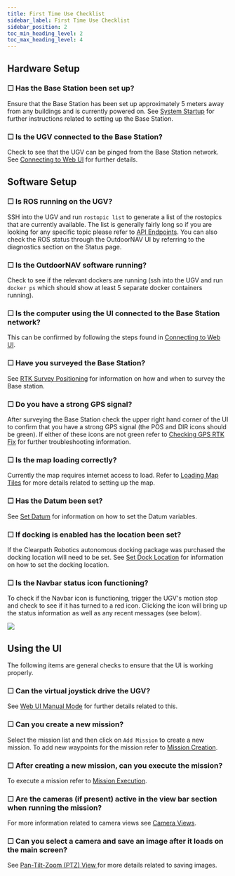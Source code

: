 ---
title: First Time Use Checklist
sidebar_label: First Time Use Checklist
sidebar_position: 2
toc_min_heading_level: 2
toc_max_heading_level: 4
---

## Hardware Setup

### ☐ Has the Base Station been set up?

Ensure that the Base Station has been set up approximately 5 meters
away from any buildings and is currently powered on. See
[System Startup](system_setup.mdx) for further
instructions related to setting up the Base Station.

### ☐ Is the UGV connected to the Base Station?

Check to see that the UGV can be pinged from the Base Station network.
See [Connecting to Web UI](system_setup.mdx#connecting_to_web_ui) for further
details.

## Software Setup

### ☐ Is ROS running on the UGV?

SSH into the UGV and run `rostopic list` to generate a list of the
rostopics that are currently available. The list is generally fairly
long so if you are looking for any specific topic please refer to
[API Endpoints](../api/api_endpoints/api_endpoints.mdx). You can also check the
ROS status through the OutdoorNAV UI by referring to the diagnostics section
on the Status page.

### ☐ Is the OutdoorNAV software running?

Check to see if the relevant dockers are running (ssh into the UGV and
run `docker ps` which should show at least 5 separate docker containers
running).

### ☐ Is the computer using the UI connected to the Base Station network?

This can be confirmed by following the steps found in
[Connecting to Web UI](system_setup.mdx#connecting_to_web_ui).

### ☐ Have you surveyed the Base Station?

See [RTK Survey Positioning](../cpr_hardware.mdx#base-station-survey) for
information on how and when to survey the Base station.

### ☐ Do you have a strong GPS signal?

After surveying the Base Station check the upper right hand corner of
the UI to confirm that you have a strong GPS signal (the POS and DIR
icons should be green). If either of these icons are not green refer
to [Checking GPS RTK Fix](../cpr_hardware.mdx#base-station-survey) for further
troubleshooting information.

### ☐ Is the map loading correctly?

Currently the map requires internet access to load. Refer to
[Loading Map Tiles](system_setup.mdx#loading_map_tiles) for more details
related to setting up the map.

### ☐ Has the Datum been set?

See [Set Datum](system_setup.mdx#set-datum) for information on how
to set the Datum variables.

### ☐ If docking is enabled has the location been set?

If the Clearpath Robotics autonomous docking package was purchased the
docking location will need to be set. See
[Set Dock Location](system_setup.mdx#set-dock-location) for information on
how to set the docking location.

### ☐ Is the Navbar status icon functioning?

To check if the Navbar icon is functioning, trigger the UGV's motion stop
and check to see if it has turned to a red icon. Clicking the icon
will bring up the status information as well as any recent messages
(see below).

![](/img/outdoornav_images/ugvStatusMessages.png)

## Using the UI

The following items are general checks to ensure that the UI is working
properly.

### ☐ Can the virtual joystick drive the UGV?

See [Web UI Manual Mode](../web_user_interface/ui_manual_mode.mdx) for further details
related to this.

### ☐ Can you create a new mission?

Select the mission list and then click on `Add Mission` to create a
new mission. To add new waypoints for the mission refer to
[Mission Creation](../web_user_interface/ui_autonomous_mode.mdx#mission-creation).

### ☐ After creating a new mission, can you execute the mission?

To execute a mission refer to [Mission Execution](../web_user_interface/ui_autonomous_mode.mdx#mission-execution).

### ☐ Are the cameras (if present) active in the view bar section when running the mission?

For more information related to camera views see
[Camera Views](../web_user_interface/ui_overview.mdx#camera-views).

### ☐ Can you select a camera and save an image after it loads on the main screen?

See [Pan-Tilt-Zoom (PTZ) View ](../web_user_interface/ui_overview.mdx#ptz-view) for more details related
to saving images.